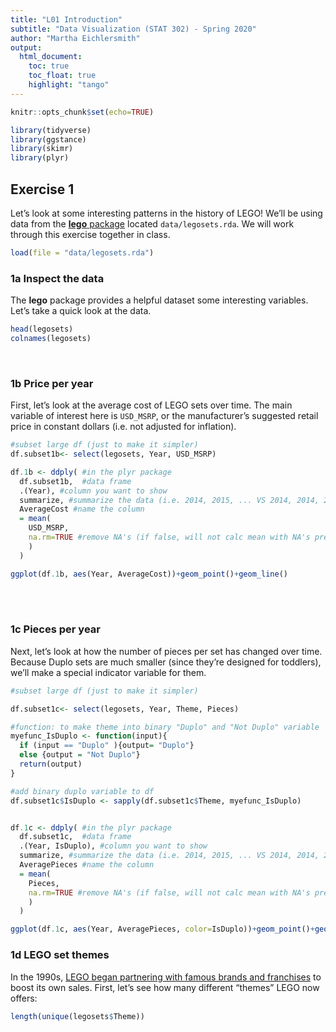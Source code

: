 ```yaml
---
title: "L01 Introduction"
subtitle: "Data Visualization (STAT 302) - Spring 2020" 
author: "Martha Eichlersmith"
output:
  html_document:
    toc: true
    toc_float: true
    highlight: "tango"
---
```


```r
knitr::opts_chunk$set(echo=TRUE)
```



```r
library(tidyverse)
library(ggstance)
library(skimr)
library(plyr)
```


## Exercise 1

Let's look at some interesting patterns in the history of LEGO! We'll be using data from the [**lego** package](https://github.com/seankross/lego) located `data/legosets.rda`. We will work through this exercise together in class.

```r
load(file = "data/legosets.rda")
```


### 1a Inspect the data

The **lego** package provides a helpful dataset some interesting variables. Let's take a quick look at the data.

```r
head(legosets)
colnames(legosets)
```


<br>

### 1b Price per year

First, let's look at the average cost of LEGO sets over time. The main variable of interest here is `USD_MSRP`, or the manufacturer's suggested retail price in constant dollars (i.e. not adjusted for inflation).  
```r
#subset large df (just to make it simpler)
df.subset1b<- select(legosets, Year, USD_MSRP)

df.1b <- ddply( #in the plyr package
  df.subset1b,  #data frame
  .(Year), #column you want to show
  summarize, #summarize the data (i.e. 2014, 2015, ... VS 2014, 2014, 2014, 2015, 2015, 2015)
  AverageCost #name the column 
  = mean(
    USD_MSRP,
    na.rm=TRUE #remove NA's (if false, will not calc mean with NA's present)
    )
  )

ggplot(df.1b, aes(Year, AverageCost))+geom_point()+geom_line()
```


<br><br>

### 1c Pieces per year

Next, let’s look at how the number of pieces per set has changed over time. Because Duplo sets are much smaller (since they’re designed for toddlers), we’ll make a special indicator variable for them.

```r
#subset large df (just to make it simpler)

df.subset1c<- select(legosets, Year, Theme, Pieces)

#function: to make theme into binary "Duplo" and "Not Duplo" variable 
myefunc_IsDuplo <- function(input){
  if (input == "Duplo" ){output= "Duplo"}
  else {output = "Not Duplo"}
  return(output)
}

#add binary duplo variable to df
df.subset1c$IsDuplo <- sapply(df.subset1c$Theme, myefunc_IsDuplo)


df.1c <- ddply( #in the plyr package
  df.subset1c,  #data frame
  .(Year, IsDuplo), #column you want to show
  summarize, #summarize the data (i.e. 2014, 2015, ... VS 2014, 2014, 2014, 2015, 2015, 2015)
  AveragePieces #name the column 
  = mean(
    Pieces,
    na.rm=TRUE #remove NA's (if false, will not calc mean with NA's present)
    )
  )

ggplot(df.1c, aes(Year, AveragePieces, color=IsDuplo))+geom_point()+geom_line()
```




### 1d LEGO set themes

In the 1990s, [LEGO began partnering with famous brands and franchises](https://www.cnbc.com/2018/04/27/lego-marketing-strategy-made-it-world-favorite-toy-brand.html) to boost its own sales. First, let's see how many different "themes" LEGO now offers:

```r
length(unique(legosets$Theme))
```

